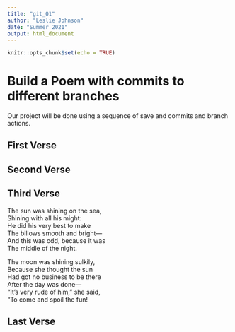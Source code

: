 ```yaml
---
title: "git_01"
author: "Leslie Johnson"
date: "Summer 2021"
output: html_document
---
```


```r
knitr::opts_chunk$set(echo = TRUE)
```
# Build a Poem with commits to different branches
Our project will be done using a sequence of save and commits and branch actions.
<!-- Do not modify or change any text in "!--" bracketed areas such as this --- these are instructions to
you, if you change any of this the git program will notice it and compromise your git merging strategy !-->

## First Verse 
<!--Put the first five lines of a poem by Lewis Carrol in this section!-->

## Second Verse
<!--Put the first five lines of a poem by Robert Frost here!-->

## Third Verse
<!--Put the first two verses of The Walrus and the Carpenter here!-->

The sun was shining on the sea,          
Shining with all his might:          
He did his very best to make          
The billows smooth and bright—          
And this was odd, because it was          
The middle of the night.          

The moon was shining sulkily,          
Because she thought the sun          
Had got no business to be there          
After the day was done—          
“It’s very rude of him,” she said,          
“To come and spoil the fun!          

## Last Verse
<!--Put a short poem of your choice 8-20 lines,here!-->
